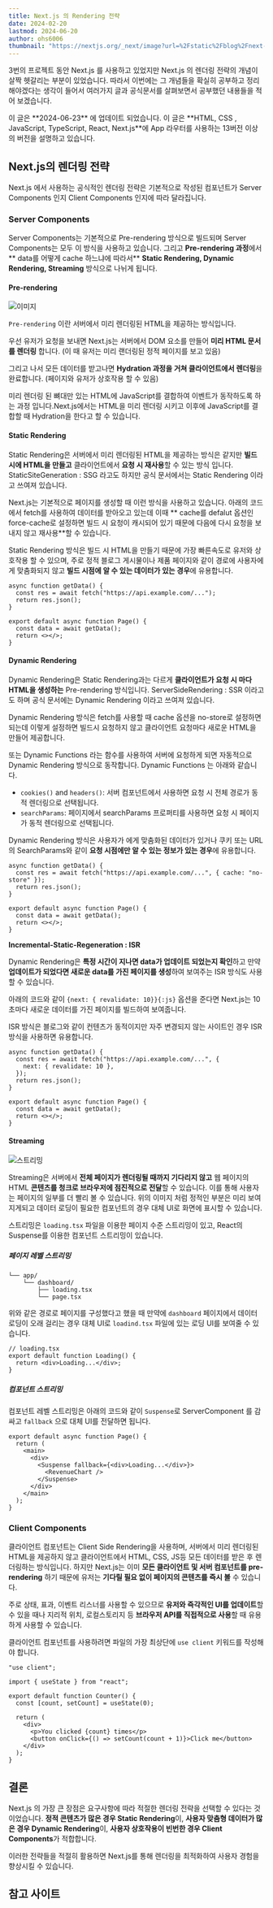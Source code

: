 ```yaml
---
title: Next.js 의 Rendering 전략
date: 2024-02-20
lastmod: 2024-06-20
author: ohs6006
thumbnail: "https://nextjs.org/_next/image?url=%2Fstatic%2Fblog%2Fnext-15-rc%2Fcreate-next-app-dark.png&w=2048&q=75"
---
```


3번의 프로젝트 동안 Next.js 를 사용하고 있었지만 Next.js 의 렌더링 전략의 개념이 살짝 헷갈리는 부분이 있었습니다. 따라서 이번에는 그 개념들을 확실히 공부하고 정리해야겠다는 생각이 들어서
여러가지 글과 공식문서를 살펴보면서 공부했던 내용들을 적어 보겠습니다.

<Callout type="info" row={true}>
  이 글은 **2024-06-23** 에 업데이트 되었습니다.
</Callout>

<Callout type="warn" row={true}>
  이 글은 **HTML, CSS , JavaScript, TypeScript, React, Next.js**에 App 라우터를
  사용하는 13버전 이상의 버전을 설명하고 있습니다.
</Callout>

## Next.js의 렌더링 전략

Next.js 에서 사용하는 공식적인 렌더링 전략은 기본적으로 작성된 컴포넌트가 Server Components 인지 Client Components 인지에 따라 달라집니다.

### Server Components

Server Components는 기본적으로 Pre-rendering 방식으로 빌드되며 Server Components는 모두 이 방식을 사용하고 있습니다. 그리고 **Pre-rendering 과정**에서 ** data를 어떻게 cache 하느냐에 따라서** **Static Rendering, Dynamic Rendering, Streaming** 방식으로 나뉘게 됩니다.

#### Pre-rendering

![이미지](https://res.cloudinary.com/dxesudkxn/image/upload/v1719826067/blog/Next.js%20%EB%A0%8C%EB%8D%94%EB%A7%81%20%EC%A0%84%EB%9E%B5/h8kryigwtqcpfwapu8gq.png)

`Pre-rendering` 이란 서버에서 미리 렌더링된 HTML을 제공하는 방식입니다.

우선 유저가 요청을 보내면 Next.js는 서버에서 DOM 요소를 만들어 **미리 HTML 문서를 렌더링** 합니다. (이 때 유저는 미리 랜더링된 정적 페이지를 보고 있음)

그리고 나서 모든 데이터를 받고나면 **Hydration 과정을 거쳐 클라이언트에서 렌더링**을 완료합니다.
(페이지와 유저가 상호작용 할 수 있음)

<Callout type="info" title="Hydration 은 뭔가요?">
  미리 렌더링 된 뼈대만 있는 HTML에 JavaScript를 결합하여 이벤트가 동작하도록
  하는 과정 입니다.Next.js에서는 HTML을 미리 렌더링 시키고 이후에 JavaScript를
  결합할 때 Hydration을 한다고 할 수 있습니다.
</Callout>

#### Static Rendering

Static Rendering은 서버에서 미리 렌더링된 HTML을 제공하는 방식은 같지만 **빌드 시에 HTML을 만들고** 클라이언트에서 **요청 시 재사용**할 수 있는 방식 입니다. StaticSiteGeneration : SSG 라고도 하지만 공식 문서에서는 Static Rendering 이라고 쓰여져 있습니다.

Next.js는 기본적으로 페이지를 생성할 때 이런 방식을 사용하고 있습니다. 아래의 코드에서 fetch를 사용하여 데이터를 받아오고 있는데 이때 ** cache를 defalut 옵션인 force-cache로 설정하면 빌드 시 요청이 캐시되어 있기 때문에 다음에 다시 요청을 보내지 않고 재사용**할 수 있습니다.

Static Rendering 방식은 빌드 시 HTML을 만들기 때문에 가장 빠른속도로 유저와 상호작용 할 수 있으며, 주로 정적 블로그 게시물이나 제품 페이지와 같이 경로에 사용자에게 맞춤화되지 않고 **빌드 시점에 알 수 있는 데이터가 있는 경우**에 유용합니다.

```tsx
async function getData() {
  const res = await fetch("https://api.example.com/...");
  return res.json();
}

export default async function Page() {
  const data = await getData();
  return <></>;
}
```

#### Dynamic Rendering

Dynamic Rendering은 Static Rendering과는 다르게 **클라이언트가 요청 시 마다 HTML을 생성하는** Pre-rendering 방식입니다. ServerSideRendering : SSR 이라고도 하며 공식 문서에는 Dynamic Rendering 이라고 쓰여져 있습니다.

Dynamic Rendering 방식은 fetch를 사용할 때 cache 옵션을 no-store로 설정하면 되는데 이렇게 설정하면 빌드시 요청하지 않고 클라이언트 요청마다 새로운 HTML을 만들어 제공합니다.

또는 Dynamic Functions 라는 함수를 사용하여 서버에 요청하게 되면 자동적으로 Dynamic Rendering 방식으로 동작합니다. Dynamic Functions 는 아래와 같습니다.

- `cookies()` and `headers()`: 서버 컴포넌트에서 사용하면 요청 시 전체 경로가 동적 렌더링으로 선택됩니다.
- `searchParams`: 페이지에서 searchParams 프로퍼티를 사용하면 요청 시 페이지가 동적 렌더링으로 선택됩니다.

Dynamic Rendering 방식은 사용자가 에게 맞춤화된 데이터가 있거나 쿠키 또는 URL의 SearchParams와 같이 **요청 시점에만 알 수 있는 정보가 있는 경우**에 유용합니다.

```tsx
async function getData() {
  const res = await fetch("https://api.example.com/...", { cache: "no-store" });
  return res.json();
}

export default async function Page() {
  const data = await getData();
  return <></>;
}
```

**Incremental-Static-Regeneration : ISR**

Dynamic Rendering은 **특정 시간이 지나면 data가 업데이트 되었는지 확인**하고 만약 **업데이트가 되었다면 새로운 data를 가진 페이지를 생성**하여 보여주는 ISR 방식도 사용할 수 있습니다.

아래의 코드와 같이 `{next: { revalidate: 10}}{:js}` 옵션을 준다면 Next.js는 10초마다 새로운 데이터를 가진 페이지를 빌드하여 보여줍니다.

ISR 방식은 블로그와 같이 컨텐츠가 동적이지만 자주 변경되지 않는 사이트인 경우 ISR 방식을 사용하면 유용합니다.

```tsx
async function getData() {
  const res = await fetch("https://api.example.com/...", {
    next: { revalidate: 10 },
  });
  return res.json();
}

export default async function Page() {
  const data = await getData();
  return <></>;
}
```

#### Streaming

![스트리밍](https://nextjs.org/_next/image?url=%2Fdocs%2Fdark%2Fserver-rendering-with-streaming.png&w=3840&q=75)

Streaming은 서버에서 **전체 페이지가 렌더링될 때까지 기다리지 않고** 웹 페이지의 HTML **콘텐츠를 청크로 브라우저에 점진적으로 전달**할 수 있습니다. 이를 통해 사용자는 페이지의 일부를 더 빨리 볼 수 있습니다. 위의 이미지 처럼 정적인 부분은 미리 보여지게되고 데이터 로딩이 필요한 컴포넌트의 경우 대체 UI로 화면에 표시할 수 있습니다.

스트리밍은 `loading.tsx` 파일을 이용한 페이지 수준 스트리밍이 있고, React의 Suspense를 이용한 컴포넌트 스트리밍이 있습니다.

##### 페이지 레벨 스트리밍

```
└── app/
    └── dashboard/
        ├── loading.tsx
        └── page.tsx
```

위와 같은 경로로 페이지를 구성했다고 했을 때 만약에 `dashboard` 페이지에서 데이터 로딩이 오래 걸리는 경우 대체 UI로 `loadind.tsx` 파일에 있는 로딩 UI를 보여줄 수 있습니다.

```tsx
// loading.tsx
export default function Loading() {
  return <div>Loading...</div>;
}
```

##### 컴포넌트 스트리밍

컴포넌트 레벨 스트리밍은 아래의 코드와 같이 `Suspense`로 ServerComponent 를 감싸고 `fallback` 으로 대체 UI를 전달하면 됩니다.

```tsx
export default async function Page() {
  return (
    <main>
      <div>
        <Suspense fallback={<div>Loading...</div>}>
          <RevenueChart />
        </Suspense>
      </div>
    </main>
  );
}
```

### Client Components

클라이언트 컴포넌트는 Client Side Rendering을 사용하며, 서버에서 미리 렌더링된 HTML을 제공하지 않고 클라이언트에서 HTML, CSS, JS등 모든 데이터를 받은 후 렌더링하는 방식입니다. 하지만 Next.js는 이미 **모든 클라이언트 및 서버 컴포넌트를 pre-rendering** 하기 때문에 유저는 **기다릴 필요 없이 페이지의 콘텐츠를 즉시 볼** 수 있습니다.

주로 상태, 표과, 이벤트 리스너를 사용할 수 있으므로 **유저와 즉각적인 UI를 업데이트**할 수 있을 때나 지리적 위치, 로컬스토리지 등 **브라우저 API를 직접적으로 사용**할 때 유용하게 사용할 수 있습니다.

클라이언트 컴포넌트를 사용하려면 파일의 가장 최상단에 `use client` 키워드를 작성해야 합니다.

```tsx
"use client";

import { useState } from "react";

export default function Counter() {
  const [count, setCount] = useState(0);

  return (
    <div>
      <p>You clicked {count} times</p>
      <button onClick={() => setCount(count + 1)}>Click me</button>
    </div>
  );
}
```

## 결론

Next.js 의 가장 큰 장점은 요구사항에 따라 적절한 렌더링 전략을 선택할 수 있다는 것 이었습니다. **정적 콘텐츠가 많은 경우 Static Rendering**이, **사용자 맞춤형 데이터가 많은 경우 Dynamic Rendering**이, **사용자 상호작용이 빈번한 경우 Client Components**가 적합합니다.

이러한 전략들을 적절히 활용하면 Next.js를 통해 렌더링을 최적화하여 사용자 경험을 향상시킬 수 있습니다.

## 참고 사이트
